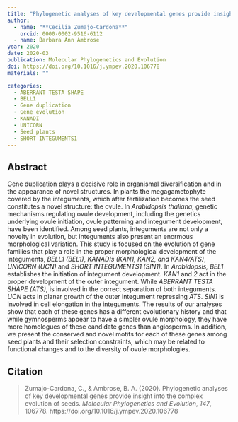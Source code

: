 ```yaml
---
title: "Phylogenetic analyses of key developmental genes provide insight into the complex evolution of seeds"
author:
  - name: "**Cecilia Zumajo-Cardona**"
    orcid: 0000-0002-9516-6112
  - name: Barbara Ann Ambrose
year: 2020
date: 2020-03
publication: Molecular Phylogenetics and Evolution
doi: https://doi.org/10.1016/j.ympev.2020.106778
materials: ""

categories:
  - ABERRANT TESTA SHAPE 
  - BELL1
  - Gene duplication
  - Gene evolution
  - KANADI 
  - UNICORN
  - Seed plants
  - SHORT INTEGUMENTS1
---
```


## Abstract

Gene duplication plays a decisive role in organismal diversification and in the appearance of novel structures. In plants the megagametophyte covered by the integuments, which after fertilization becomes the seed constitutes a novel structure: the ovule. In *Arabidopsis thaliana*, genetic mechanisms regulating ovule development, including the genetics underlying ovule initiation, ovule patterning and integument development, have been identified. Among seed plants, integuments are not only a novelty in evolution, but integuments also present an enormous morphological variation. This study is focused on the evolution of gene families that play a role in the proper morphological development of the integuments, *BELL1 (BEL1)*, *KANADIs (KAN1, KAN2, and KAN4/ATS)*, *UNICORN (UCN)* and *SHORT INTEGUMENTS1 (SIN1)*. In *Arabidopsis, BEL1* establishes the initiation of integument development. *KAN1* and *2* act in the proper development of the outer integument. While *ABERRANT TESTA SHAPE (ATS)*, is involved in the correct separation of both integuments. *UCN* acts in planar growth of the outer integument repressing *ATS*. *SIN1* is involved in cell elongation in the integuments. The results of our analyses show that each of these genes has a different evolutionary history and that while gymnosperms appear to have a simpler ovule morphology, they have more homologues of these candidate genes than angiosperms. In addition, we present the conserved and novel motifs for each of these genes among seed plants and their selection constraints, which may be related to functional changes and to the diversity of ovule morphologies.

## Citation

>Zumajo-Cardona, C., &amp; Ambrose, B. A. (2020). Phylogenetic analyses of key developmental genes provide insight into the complex evolution of seeds. <i>Molecular Phylogenetics and Evolution</i>, <i>147</i>, 106778. https://doi.org/10.1016/j.ympev.2020.106778
